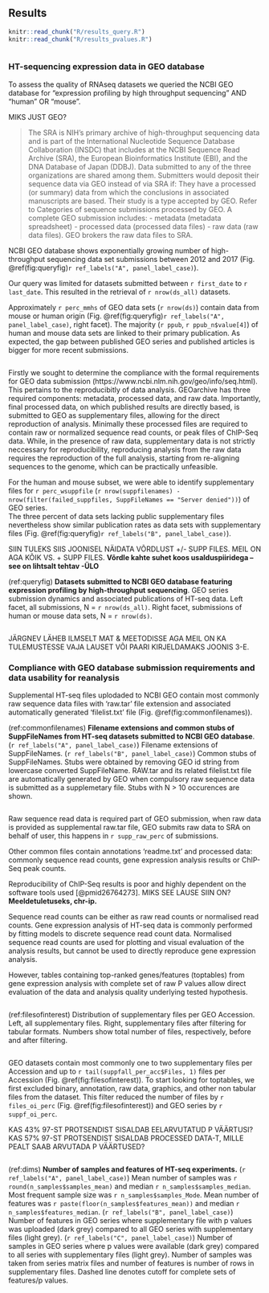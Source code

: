 
## Results {-}

```r
knitr::read_chunk("R/results_query.R")
knitr::read_chunk("R/results_pvalues.R")
```


```r

```

### HT-sequencing expression data in GEO database {-}

To assess the quality of RNAseq datasets we queried the NCBI GEO database for "expression profiling by high throughput sequencing" AND "human" OR "mouse". 

MIKS JUST GEO?

>The SRA is NIH's primary archive of high-throughput sequencing data and is part of the International Nucleotide Sequence Database Collaboration (INSDC) that includes at the NCBI Sequence Read Archive (SRA), the European Bioinformatics Institute (EBI), and the DNA Database of Japan (DDBJ). Data submitted to any of the three organizations are shared among them.
Submitters would deposit their sequence data via GEO instead of via SRA if:
They have a processed (or summary) data from which the conclusions in associated manuscripts are based.
Their study is a type accepted by GEO. Refer to Categories of sequence submissions processed by GEO.
A complete GEO submission includes:
  - metadata (metadata spreadsheet)
  - processed data (processed data files)
  - raw data (raw data files).
GEO brokers the raw data files to SRA.

NCBI GEO database shows exponentially growing number of high-throughput sequencing data set submissions between 2012 and 2017 (Fig. \@ref(fig:queryfig)`r ref_labels("A", panel_label_case)`). 

Our query was limited for datasets submitted between `r first_date` to `r last_date`. 
This resulted in the retrieval of `r nrow(ds_all)` datasets.

Approximately `r perc_mmhs` of GEO data sets (`r nrow(ds)`) contain data from mouse or human origin (Fig. \@ref(fig:queryfig)`r ref_labels("A", panel_label_case)`, right facet).
The majority (`r ppub`, `r ppub_n$value[4]`) of human and mouse data sets are linked to their primary publication.
As expected, the gap between published GEO series and published articles is bigger for more recent submissions.


```r

```

Firstly we sought to determine the compliance with the formal requirements for GEO data submission (https://www.ncbi.nlm.nih.gov/geo/info/seq.html). 
This pertains to the reproducibitly of data analysis. GEOarchive has three required components: metadata, processed data, and raw data. 
Importantly, final processed data, on which published results are directly based, is submitted to GEO as supplementary files, allowing for the direct reproduction of analysis.
Minimally these processed files are required to contain raw or normalized sequence read counts, or peak files of ChIP-Seq data. 
While, in the presence of raw data, supplementary data is not strictly neccessary for reproducibility, reproducing analysis from the raw data requires the reproduction of the full analysis, starting from re-aligning sequences to the genome, which can be practically unfeasible. 

For the human and mouse subset, we were able to identify supplementary files for `r perc_wsuppfile` (`r nrow(suppfilenames) - nrow(filter(failed_suppfiles, SuppFileNames == "Server denied"))`) of GEO series.  
The three percent of data sets lacking public supplementary files nevertheless show similar publication rates as data sets with supplementary files (Fig. \@ref(fig:queryfig)`r ref_labels("B", panel_label_case)`). 

SIIN TULEKS SIIS JOONISEL NÄIDATA VÕRDLUST +/- SUPP FILES. MEIL ON AGA KÕIK VS. + SUPP FILES. **Võrdle kahte suhet koos usalduspiiridega -- see on lihtsalt tehtav -ÜLO**

(ref:queryfig) __Datasets submitted to NCBI GEO database featuring expression profiling by high-throughput sequencing__. GEO series submission dynamics and associated publications of HT-seq data. Left facet, all submissions, N = `r nrow(ds_all)`. Right facet, submissions of human or mouse data sets, N = `r nrow(ds)`.

```r

```


JÄRGNEV LÄHEB ILMSELT MAT & MEETODISSE AGA MEIL ON KA TULEMUSTESSE VAJA LAUSET VÕI PAARI KIRJELDAMAKS JOONIS 3-E.

### Compliance with GEO database submission requirements and data usability for reanalysis {-}

Supplemental HT-seq files uplodaded to NCBI GEO contain most commonly raw sequence data files with 'raw.tar' file extension and associated automatically generated 'filelist.txt' file (Fig. \@ref(fig:commonfilenames)).

(ref:commonfilenames) __Filename extensions and common stubs of SuppFileNames from HT-seq datasets submitted to NCBI GEO database__. (`r ref_labels("A", panel_label_case)`) Filename extensions of SuppFileNames. (`r ref_labels("B", panel_label_case)`) Common stubs of SuppFileNames. Stubs were obtained by removing GEO id string from lowercase converted SuppFileName. RAW.tar and its related filelist.txt file are automatically generated by GEO when compulsory raw sequence data is submitted as a supplemetary file. Stubs with N > 10 occurences are shown.

```r

```

Raw sequence read data is required part of GEO submission, when raw data is provided as supplemental raw.tar file, GEO submits raw data to SRA on behalf of user, this happens in `r supp_raw_perc` of submissions.

Other common files contain annotations 'readme.txt' and processed data: commonly sequence read counts, gene expression analysis results or ChIP-Seq peak counts. 

Reproducibility of ChIP-Seq results is poor and highly dependent on the software tools used [@pmid26764273]. MIKS SEE LAUSE SIIN ON? **Meeldetuletuseks, chr-ip.**

Sequence read counts can be either as raw read counts or normalised read counts.
Gene expression analysis of HT-seq data is commonly performed by fitting models to discrete sequence read count data.
Normalised sequence read counts are used for plotting and visual evaluation of the analysis results, but cannot be used to directly reproduce gene expression analysis. 

However, tables containing top-ranked genes/features (toptables) from gene expression analysis with complete set of raw P values allow direct evaluation of the data and analysis quality underlying tested hypothesis.

```r

```


(ref:filesofinterest) Distribution of supplementary files per GEO Accession. Left, all supplementary files. Right, supplementary files after filtering for tabular formats. Numbers show total number of files, respectively, before and after filtering.

```r

```

GEO datasets contain most commonly one to two supplementary files per Accession and up to `r tail(suppfall_per_acc$Files, 1)` files per Accession (Fig. \@ref(fig:filesofinterest)).
To start looking for toptables, we first excluded binary, annotation, raw data, graphics, and other non tabular files from the dataset. 
This filter reduced the number of files by `r files_oi_perc` (Fig. \@ref(fig:filesofinterest)) and GEO series by `r suppf_oi_perc`.

KAS 43% 97-ST PROTSENDIST SISALDAB EELARVUTATUD P VÄÄRTUSI?
KAS 57% 97-ST PROTSENDIST SISALDAB PROCESSED DATA-T, MILLE PEALT SAAB ARVUTADA P VÄÄRTUSED?

```r

```

(ref:dims) __Number of samples and features of HT-seq experiments.__ (`r ref_labels("A", panel_label_case)`) Mean number of samples was `r round(n_samples$samples_mean)` and median `r n_samples$samples_median`. Most frequent sample size was `r n_samples$samples_Mode`. Mean number of features was `r paste(floor(n_samples$features_mean))` and median `r n_samples$features_median`. (`r ref_labels("B", panel_label_case)`) Number of features in GEO series where supplementary file with p values was uploaded (dark grey) compared to all GEO series with supplementary files (light grey). (`r ref_labels("C", panel_label_case)`) Number of samples in GEO series where p values were available (dark grey) compared to all series with supplementary files (light grey). Number of samples was taken from series matrix files and number of features is number of rows in supplementary files. Dashed line denotes cutoff for complete sets of features/p values.

```r

```

